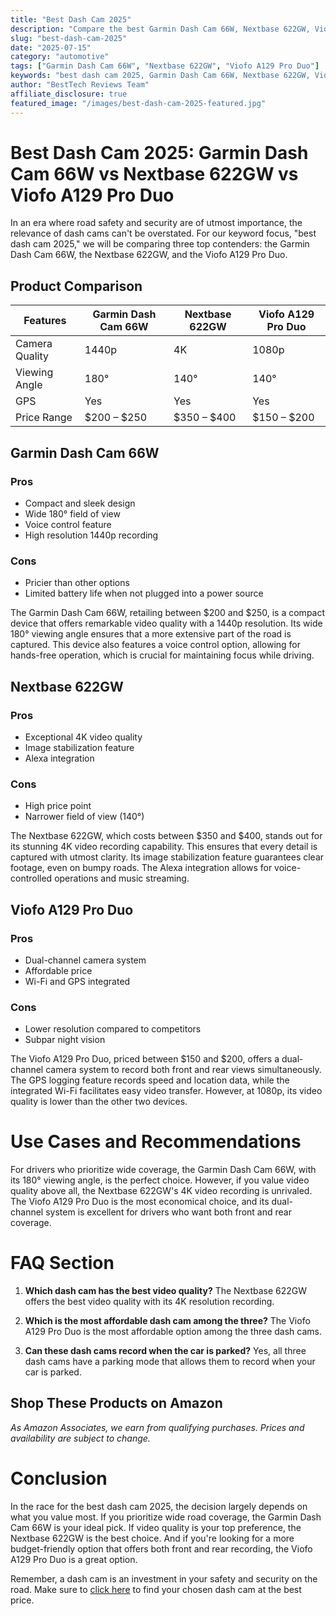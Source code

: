 ```yaml
---
title: "Best Dash Cam 2025"
description: "Compare the best Garmin Dash Cam 66W, Nextbase 622GW, Viofo A129 Pro Duo and more. Find the perfect automotive with our detailed reviews and recommendations."
slug: "best-dash-cam-2025"
date: "2025-07-15"
category: "automotive"
tags: ["Garmin Dash Cam 66W", "Nextbase 622GW", "Viofo A129 Pro Duo"]
keywords: "best dash cam 2025, Garmin Dash Cam 66W, Nextbase 622GW, Viofo A129 Pro Duo"
author: "BestTech Reviews Team"
affiliate_disclosure: true
featured_image: "/images/best-dash-cam-2025-featured.jpg"
---
```


# Best Dash Cam 2025: <ProductLink productName="Garmin Dash Cam 66W">Garmin Dash Cam 66W</ProductLink> vs Nextbase 622GW vs Viofo A129 Pro Duo

In an era where road safety and security are of utmost importance, the relevance of dash cams can't be overstated. For our keyword focus, "best dash cam 2025," we will be comparing three top contenders: the <ProductLink productName="Garmin Dash Cam 66W">Garmin Dash Cam 66W</ProductLink>, the Nextbase 622GW, and the Viofo A129 Pro Duo. 

## Product Comparison

| Features | <ProductLink productName="Garmin Dash Cam 66W">Garmin Dash Cam 66W</ProductLink> | Nextbase 622GW | Viofo A129 Pro Duo |
|---|---|---|---|
| Camera Quality | 1440p | 4K | 1080p |
| Viewing Angle | 180° | 140° | 140°|
| GPS | Yes | Yes | Yes |
| Price Range | $200 – $250 | $350 – $400 | $150 – $200 |

## <ProductLink productName="Garmin Dash Cam 66W">Garmin Dash Cam 66W</ProductLink> 

### Pros

- Compact and sleek design
- Wide 180° field of view
- Voice control feature
- High resolution 1440p recording

### Cons

- Pricier than other options
- Limited battery life when not plugged into a power source

The <ProductLink productName="Garmin Dash Cam 66W">Garmin Dash Cam 66W</ProductLink>, retailing between $200 and $250, is a compact device that offers remarkable video quality with a 1440p resolution. Its wide 180° viewing angle ensures that a more extensive part of the road is captured. This device also features a voice control option, allowing for hands-free operation, which is crucial for maintaining focus while driving.

## <ProductLink productName="Nextbase 622GW">Nextbase 622GW</ProductLink> 

### Pros

- Exceptional 4K video quality
- Image stabilization feature
- Alexa integration

### Cons

- High price point
- Narrower field of view (140°)

The <ProductLink productName="Nextbase 622GW">Nextbase 622GW</ProductLink>, which costs between $350 and $400, stands out for its stunning 4K video recording capability. This ensures that every detail is captured with utmost clarity. Its image stabilization feature guarantees clear footage, even on bumpy roads. The Alexa integration allows for voice-controlled operations and music streaming.

## <ProductLink productName="Viofo A129 Pro Duo">Viofo A129 Pro Duo</ProductLink> 

### Pros

- Dual-channel camera system
- Affordable price
- Wi-Fi and GPS integrated

### Cons

- Lower resolution compared to competitors
- Subpar night vision

The <ProductLink productName="Viofo A129 Pro Duo">Viofo A129 Pro Duo</ProductLink>, priced between $150 and $200, offers a dual-channel camera system to record both front and rear views simultaneously. The GPS logging feature records speed and location data, while the integrated Wi-Fi facilitates easy video transfer. However, at 1080p, its video quality is lower than the other two devices.

# Use Cases and Recommendations

For drivers who prioritize wide coverage, the <ProductLink productName="Garmin Dash Cam 66W">Garmin Dash Cam 66W</ProductLink>, with its 180° viewing angle, is the perfect choice. However, if you value video quality above all, the <ProductLink productName="Nextbase 622GW">Nextbase 622GW</ProductLink>'s 4K video recording is unrivaled. The Viofo A129 Pro Duo is the most economical choice, and its dual-channel system is excellent for drivers who want both front and rear coverage.

# FAQ Section

1. **Which dash cam has the best video quality?**
The Nextbase 622GW offers the best video quality with its 4K resolution recording.

2. **Which is the most affordable dash cam among the three?**
The Viofo A129 Pro Duo is the most affordable option among the three dash cams.

3. **Can these dash cams record when the car is parked?**
Yes, all three dash cams have a parking mode that allows them to record when your car is parked.


## Shop These Products on Amazon

<div style={{display: "flex", gap: "1rem", flexWrap: "wrap", margin: "2rem 0"}}>
  <AmazonButton productName="Garmin Dash Cam 66W" />
  <AmazonButton productName="Nextbase 622GW" />
  <AmazonButton productName="Viofo A129 Pro Duo" />
</div>

*As Amazon Associates, we earn from qualifying purchases. Prices and availability are subject to change.*

# Conclusion

In the race for the best dash cam 2025, the decision largely depends on what you value most. If you prioritize wide road coverage, the <ProductLink productName="Garmin Dash Cam 66W">Garmin Dash Cam 66W</ProductLink> is your ideal pick. If video quality is your top preference, the Nextbase 622GW is the best choice. And if you're looking for a more budget-friendly option that offers both front and rear recording, the <ProductLink productName="Viofo A129 Pro Duo">Viofo A129 Pro Duo</ProductLink> is a great option.

Remember, a dash cam is an investment in your safety and security on the road. Make sure to [click here](#) to find your chosen dash cam at the best price.